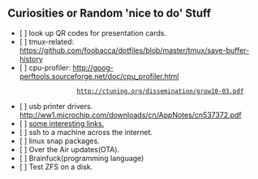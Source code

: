 == Curiosities or Random 'nice to do' Stuff ==

* [ ] look up QR codes for presentation cards.
* [ ] tmux-related: https://github.com/foobacca/dotfiles/blob/master/tmux/save-buffer-history
* [ ] cpu-profiler: http://goog-perftools.sourceforge.net/doc/cpu_profiler.html
                    http://ctuning.org/dissemination/grow10-03.pdf
* [ ] usb printer drivers. http://ww1.microchip.com/downloads/cn/AppNotes/cn537372.pdf 
* [ ] [[interestinglinks| some interesting links.]]
* [ ] ssh to a machine across the internet.
* [ ] linux snap packages.
* [ ] Over the Air updates(OTA).
* [ ] Brainfuck(programming language)
* [ ] Test ZFS on a disk.
